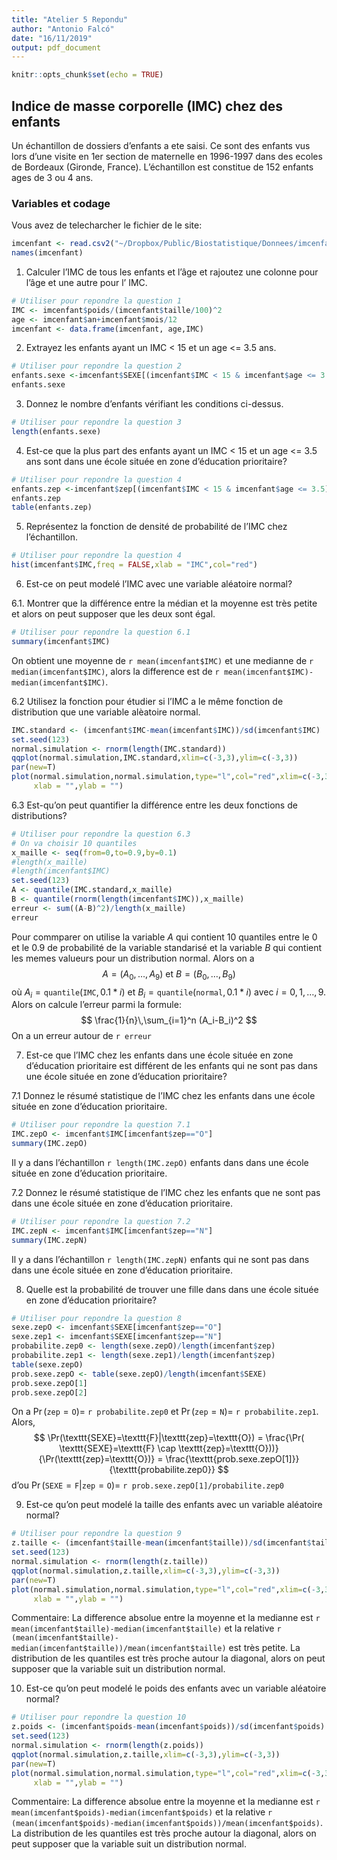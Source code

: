 ```yaml
---
title: "Atelier 5 Repondu"
author: "Antonio Falcó"
date: "16/11/2019"
output: pdf_document
---
```


```r
knitr::opts_chunk$set(echo = TRUE)
```

## Indice de masse corporelle (IMC) chez des enfants

Un échantillon de dossiers d'enfants a ete saisi. Ce sont des enfants vus lors
d'une visite en 1er section de maternelle en 1996-1997 dans des ecoles de 
Bordeaux (Gironde, France). L’échantillon est constitue de 152 enfants ages de 3
ou 4 ans. 

### Variables et codage

\begin{tabular}{|l|c|c|}
\hline
Description & Unite ou Codage & Variable \\
\hline
Sexe & \texttt{F} pour fille ; \texttt{G} pour garcon & \texttt{SEXE} \\
\hline
Ecole située en zone d'education prioritaire & \texttt{O} pour oui; \texttt{N} pour non & \texttt{zep} \\
\hline
Poids & \texttt{Kg} (arrondi à 100g près) & \texttt{poids} \\
\hline
Âge à la date de la visite & Années & \texttt{an} \\
\hline
Âge à la date de la visite & Mois & \texttt{mois} \\
\hline
Taille & Cm  (arrondi à 0.5cm près) & \texttt{taille} \\
\hline
\end{tabular}

Vous avez de telecharcher le fichier \texttt{imcenfant.csv} de le site:

\url{https://github.com/afalco/Atelier5/}



```r
imcenfant <- read.csv2("~/Dropbox/Public/Biostatistique/Donnees/imcenfant.csv")
names(imcenfant)
```

 1. Calculer l'IMC de tous les enfants et l'âge et rajoutez une colonne pour l'âge et une autre pour l' IMC.
 
```r
# Utiliser pour repondre la question 1
IMC <- imcenfant$poids/(imcenfant$taille/100)^2
age <- imcenfant$an+imcenfant$mois/12
imcenfant <- data.frame(imcenfant, age,IMC)
```

 2. Extrayez les enfants ayant un IMC < 15 et un age <= 3.5 ans.
 
 ```r
# Utiliser pour repondre la question 2
enfants.sexe <-imcenfant$SEXE[(imcenfant$IMC < 15 & imcenfant$age <= 3.5)]
enfants.sexe
```

 3. Donnez le nombre d'enfants vérifiant les conditions ci-dessus.
 
```r
# Utiliser pour repondre la question 3
length(enfants.sexe)
```
 
 4. Est-ce que la plus part des enfants ayant un IMC < 15 et un age <= 3.5 ans sont dans une école située en zone d’éducation prioritaire?
 
```r
# Utiliser pour repondre la question 4
enfants.zep <-imcenfant$zep[(imcenfant$IMC < 15 & imcenfant$age <= 3.5)]
enfants.zep
table(enfants.zep)
```
 
 5. Représentez la fonction de densité de probabilité de l'IMC chez l'échantillon.
 
```r
# Utiliser pour repondre la question 4
hist(imcenfant$IMC,freq = FALSE,xlab = "IMC",col="red")
```
 
  6. Est-ce on peut modelé l'IMC avec une variable aléatoire normal?

  6.1. Montrer que la différence entre la médian et la moyenne est très petite et alors on peut supposer que les deux sont égal.  
    
```r
# Utiliser pour repondre la question 6.1
summary(imcenfant$IMC)
```
 
 On obtient une moyenne de `r mean(imcenfant$IMC)` et une medianne de `r median(imcenfant$IMC)`, alors la difference est de `r mean(imcenfant$IMC)-median(imcenfant$IMC)`.
 
  6.2 Utilisez la fonction \texttt{qqplot()} pour étudier si l'IMC a le même fonction de distribution que une variable alèatoire normal. 
  
```r

IMC.standard <- (imcenfant$IMC-mean(imcenfant$IMC))/sd(imcenfant$IMC)
set.seed(123)
normal.simulation <- rnorm(length(IMC.standard))
qqplot(normal.simulation,IMC.standard,xlim=c(-3,3),ylim=c(-3,3))
par(new=T)
plot(normal.simulation,normal.simulation,type="l",col="red",xlim=c(-3,3),ylim=c(-3,3),
     xlab = "",ylab = "")
```
  
  
  6.3 Est-qu'on peut quantifier la différence entre les deux fonctions de distributions?
  
```r
# Utiliser pour repondre la question 6.3
# On va choisir 10 quantiles
x_maille <- seq(from=0,to=0.9,by=0.1)
#length(x_maille)
#length(imcenfant$IMC)
set.seed(123)
A <- quantile(IMC.standard,x_maille)
B <- quantile(rnorm(length(imcenfant$IMC)),x_maille)
erreur <- sum((A-B)^2)/length(x_maille)
erreur
```
  Pour commparer on utilise la variable $A$ qui contient $10$ quantiles entre le $0$ et le $0.9$ de probabilité de la variable \texttt{IMC} standarisé et la variable $B$ qui contient les memes valueurs pour un distribution normal. Alors on a
$$
A = (A_0,\ldots,A_9) \text{ et } B = (B_0,\ldots,B_9)
$$
où $A_i= \texttt{quantile}(\texttt{IMC},0.1*i)$ et $B_i= \texttt{quantile}(\texttt{normal},0.1*i)$ avec $i=0,1,\ldots,9.$
Alors on calcule l'erreur parmi la formule:
$$
\frac{1}{n}\,\sum_{i=1}^n (A_i-B_i)^2
$$
On a un erreur autour de `r erreur` 
 
 7. Est-ce que l'IMC chez les enfants dans une école située en zone d’éducation prioritaire est différent de les enfants qui ne sont pas dans une école située en zone d’éducation prioritaire?
 
  7.1 Donnez le résumé statistique de l'IMC chez les enfants dans une école située en zone d’éducation prioritaire.
```r
# Utiliser pour repondre la question 7.1
IMC.zepO <- imcenfant$IMC[imcenfant$zep=="O"]
summary(IMC.zepO)
```
 Il y a dans l'échantillon `r length(IMC.zepO)` enfants dans dans une école située en zone d’éducation prioritaire.
 
 7.2 Donnez le résumé statistique de l'IMC chez les enfants que ne sont pas dans une école située en zone d’éducation prioritaire. 
```r
# Utiliser pour repondre la question 7.2
IMC.zepN <- imcenfant$IMC[imcenfant$zep=="N"]
summary(IMC.zepN)
```
 Il y a dans l'échantillon `r length(IMC.zepN)` enfants qui ne sont pas dans dans une école située en zone d’éducation prioritaire.
  
  8. Quelle est la probabilité de trouver une fille dans dans une école située en zone d’éducation prioritaire?
  
```r
# Utiliser pour repondre la question 8
sexe.zepO <- imcenfant$SEXE[imcenfant$zep=="O"]
sexe.zep1 <- imcenfant$SEXE[imcenfant$zep=="N"]
probabilite.zep0 <- length(sexe.zepO)/length(imcenfant$zep)
probabilite.zep1 <- length(sexe.zep1)/length(imcenfant$zep)
table(sexe.zepO)
prob.sexe.zepO <- table(sexe.zepO)/length(imcenfant$SEXE)
prob.sexe.zepO[1]
prob.sexe.zepO[2]
```

On a $\Pr(\texttt{zep}=\texttt{O}) =$ `r probabilite.zep0` et $\Pr(\texttt{zep}=\texttt{N}) =$ `r probabilite.zep1`. 
Alors,
$$
\Pr(\texttt{SEXE}=\texttt{F}|\texttt{zep}=\texttt{O}) =
\frac{\Pr( \texttt{SEXE}=\texttt{F} \cap \texttt{zep}=\texttt{O}))}{\Pr(\texttt{zep}=\texttt{O})}
= \frac{\texttt{prob.sexe.zepO[1]}}{\texttt{probabilite.zep0}}
$$
d'ou
$\Pr(\texttt{SEXE}=\texttt{F}|\texttt{zep}=\texttt{O}) =$
`r prob.sexe.zepO[1]/probabilite.zep0`

  9. Est-ce qu'on peut modelé la taille des enfants avec un variable aléatoire normal?
  
```r
# Utiliser pour repondre la question 9
z.taille <- (imcenfant$taille-mean(imcenfant$taille))/sd(imcenfant$taille)
set.seed(123)
normal.simulation <- rnorm(length(z.taille))
qqplot(normal.simulation,z.taille,xlim=c(-3,3),ylim=c(-3,3))
par(new=T)
plot(normal.simulation,normal.simulation,type="l",col="red",xlim=c(-3,3),ylim=c(-3,3),
     xlab = "",ylab = "")
```
  
  Commentaire: La difference absolue entre la moyenne et la medianne est `r mean(imcenfant$taille)-median(imcenfant$taille)` et la relative `r (mean(imcenfant$taille)-median(imcenfant$taille))/mean(imcenfant$taille)` est très petite. La distribution de les quantiles est très proche autour la diagonal, alors on peut supposer que la variable \texttt{taille} suit un distribution normal.
  
  10. Est-ce qu'on peut modelé le poids des enfants avec un variable aléatoire normal?

```r
# Utiliser pour repondre la question 10
z.poids <- (imcenfant$poids-mean(imcenfant$poids))/sd(imcenfant$poids)
set.seed(123)
normal.simulation <- rnorm(length(z.poids))
qqplot(normal.simulation,z.taille,xlim=c(-3,3),ylim=c(-3,3))
par(new=T)
plot(normal.simulation,normal.simulation,type="l",col="red",xlim=c(-3,3),ylim=c(-3,3),
     xlab = "",ylab = "")
```

  Commentaire: La difference absolue entre la moyenne et la medianne est `r mean(imcenfant$poids)-median(imcenfant$poids)` et la relative `r (mean(imcenfant$poids)-median(imcenfant$poids))/mean(imcenfant$poids)`. La distribution de les quantiles est très proche autour la diagonal, alors on peut supposer que la variable \texttt{poids} suit un distribution normal.